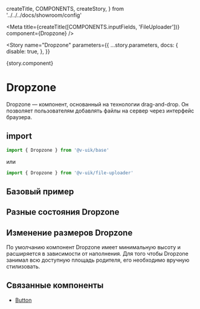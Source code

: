   createTitle,
  COMPONENTS,
  createStory,
} from '../../../docs/showroom/config'







<Meta
  title={createTitle([COMPONENTS.inputFields, 'FileUploader'])}
  component={Dropzone}
/>

<Story
  name="Dropzone"
  parameters={{
    ...story.parameters,
    docs: {
      disable: true,
    },
  }}
>
  {story.component}
</Story>

# Dropzone

Dropzone — компонент, основанный на технологии drag-and-drop.
Он позволяет пользователям добавлять файлы на сервер через интерфейс браузера.

## import

```ts
import { Dropzone } from '@v-uik/base'
```

или

```ts
import { Dropzone } from '@v-uik/file-uploader'
```

## Базовый пример

<Canvas withSource="none">
  <BasicDropzone />
</Canvas>

<Source language="tsx" code={RawBasicDropzone} />

## Разные состояния Dropzone

<Canvas withSource="none">
  <DropzoneStatuses />
</Canvas>

<Source language="tsx" code={RawDropzoneStatuses} />

## Изменение размеров Dropzone

По умолчанию компонент Dropzone имеет минимальную высоту и расширяется в зависимости от наполнения.
Для того чтобы Dropzone занимал всю доступную площадь родителя, его необходимо вручную стилизовать.

<Canvas withSource="none">
  <DropzoneSizesCause />
</Canvas>

<Source language="tsx" code={RawDropzoneSizesCause} />

## Связанные компоненты

- [Button](?path=/docs/элементы-управления-button-button--button)
